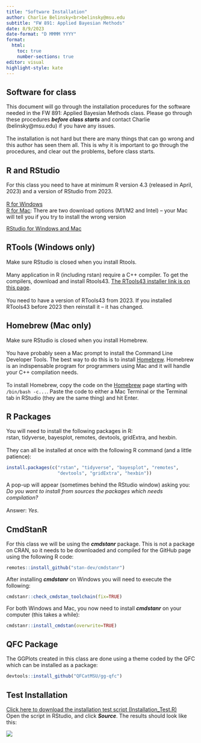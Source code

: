 ```yaml
---
title: "Software Installation"
author: Charlie Belinsky<br>belinsky@msu.edu
subtitle: "FW 891: Applied Bayesian Methods"
date: 8/9/2023
date-format: "D MMMM YYYY"
format: 
  html:
    toc: true
    number-sections: true
editor: visual
highlight-style: kate
---
```


## Software for class

This document will go through the installation procedures for the software needed in the FW 891: Applied Bayesian Methods class. Please go through these procedures ***before class starts*** and contact Charlie (belinsky\@msu.edu) if you have any issues.\
\
The installation is not hard but there are many things that can go wrong and this author has seen them all. This is why it is important to go through the procedures, and clear out the problems, before class starts.

## R and RStudio

For this class you need to have at minimum R version 4.3 (released in April, 2023) and a version of RStudio from 2023.\
\
[R for Windows](https://cran.r-project.org/bin/windows/base/){target="_blank"}\
[R for Mac](https://cran.r-project.org/bin/macosx/){target="_blank"}: There are two download options (M1/M2 and Intel) -- your Mac will tell you if you try to install the wrong version

[RStudio for Windows and Mac](https://posit.co/download/rstudio-desktop/){target="_blank"}

## RTools (Windows only)

Make sure RStudio is closed when you install Rtools.\
\
Many application in R (including rstan) require a C++ compiler. To get the compilers, download and install Rtools43. [The RTools43 installer link is on this page](https://cran.r-project.org/bin/windows/Rtools/rtools43/rtools.html){target="_blank"}.\
\
You need to have a version of RTools43 from 2023. If you installed RTools43 before 2023 then reinstall it -- it has changed.

## Homebrew (Mac only)

Make sure RStudio is closed when you install Homebrew.\
\
You have probably seen a Mac prompt to install the Command Line Developer Tools. The best way to do this is to install [Homebrew](https://brew.sh/){target="_blank"}. Homebrew is an indispensable program for programmers using Mac and it will handle your C++ compilation needs.\
\
To install Homebrew, copy the code on the [Homebrew](https://brew.sh/){target="_blank"} page starting with `/bin/bash -c...`. Paste the code to either a Mac Terminal or the Terminal tab in RStudio (they are the same thing) and hit Enter.

## R Packages

You will need to install the following packages in R:\
rstan, tidyverse, bayesplot, remotes, devtools, gridExtra, and hexbin.\
\
They can all be installed at once with the following R command (and a little patience):

``` r
install.packages(c("rstan", "tidyverse", "bayesplot", "remotes", 
                   "devtools", "gridExtra", "hexbin"))
```

A pop-up will appear (sometimes behind the RStudio window) asking you:\
*Do you want to install from sources the packages which needs compilation?*\
\
Answer: *Yes*.

## CmdStanR

For this class we will be using the ***cmdstanr*** package. This is not a package on CRAN, so it needs to be downloaded and compiled for the GitHub page using the following R code:

``` r
remotes::install_github("stan-dev/cmdstanr")
```

After installing ***cmdstanr*** on Windows you will need to execute the following:

``` r
cmdstanr::check_cmdstan_toolchain(fix=TRUE)
```

For both Windows and Mac, you now need to install ***cmdstanr*** on your computer (this takes a while):

``` r
cmdstanr::install_cmdstan(overwrite=TRUE)
```

## QFC Package

The GGPlots created in this class are done using a theme coded by the QFC which can be installed as a package:

``` r
devtools::install_github("QFCatMSU/gg-qfc")
```

## Test Installation

[Click here to download the installation test script (Installation_Test.R)](https://qfcatmsu.github.io/FW-Bayes/installation/Installation_Test.R){target="_blank"}\
Open the script in RStudio, and click ***Source***. The results should look like this:

![](images/Installation_Results.png)
